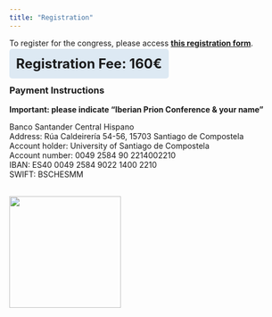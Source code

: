 ```yaml
---
title: "Registration"
---
```


To register for the congress, please access [**this registration form**](https://docs.google.com/forms/d/e/1FAIpQLSezvTsL-kR1efQFeVp0Bk3UNlLhD5CL07A5UGiEeI3wkVC-OA/viewform).
```{=html}
<style>
  .prettier {
    border: #0000ff;
    /* display: flex; */
    align-items: center;
    background-color: #dde9f3;
    border-radius: 5px;
    padding: 12px;
    font-size: 24px;
  }
</style>

<strong class='prettier'>Registration Fee: 160€</strong>

```

### Payment Instructions
<strong>Important: please indicate "Iberian Prion Conference & your name"</strong>
<p>Banco Santander Central Hispano<br>
Address: Rúa Caldeirería 54-56, 15703 Santiago de Compostela<br>
Account holder: University of Santiago de Compostela<br>
Account number: 0049 2584 90 2214002210<br>
IBAN: ES40 0049 2584 9022 1400 2210<br>
SWIFT: BSCHESMM</p>
<!--
```{=html}
<style>
  .prettyButton {
    border: #0000ff;
    /* display: flex; */
    align-items: center;
    background-color: #dde9f3;
    border-radius: 5px;
    padding: 6px;
    font-size: 18px;
  }
</style>
<div class="prettyButton">
<button  id="popupButton"><strong>Instructions</strong></button>

<div id="popup" class="popup">
  <div class="popup-content">
    <strong>Important: please indicate "Iberian Prion Conference & your name"</strong>
    <p>Banco Santander Central Hispano<br>
    Address: Rúa Caldeirería 54-56, 15703 Santiago de Compostela<br>
    Account holder: University of Santiago de Compostela<br>
    Account number: 0049 2584 90 2214002210<br>
    IBAN: ES40 0049 2584 9022 1400 2210<br>
    SWIFT: BSCHESMM</p>
  </div>
</div>
</div>
<script>
  // Get the popup and the button
  var popup = document.getElementById("popup");
  var button = document.getElementById("popupButton");

  // Set the popup display to "none" by default
  popup.style.display = "none";

  // When the user clicks the button, toggle the popup display
  button.onclick = function() {
    if (popup.style.display === "block") {
      popup.style.display = "none";
    } else {
      popup.style.display = "block";
    }
  }
</script>

```
-->
<br>
<img src="figures/prion_fig1.jpg" width="200" height="200">
